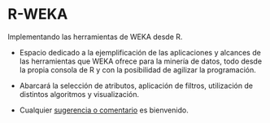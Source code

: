 # R-WEKA
Implementando las herramientas de WEKA desde R. 

- Espacio dedicado a la ejemplificación de las aplicaciones y alcances de las herramientas que WEKA ofrece para la minería de datos, todo  desde la  propia consola de R y con la posibilidad de agilizar la programación. 
- Abarcará la selección de atributos, aplicación de filtros, utilización de  distintos algoritmos y visualización.

- Cualquier <a href="mailto:nahuelbargas@hotmail.com">sugerencia o comentario</a>  es bienvenido.

